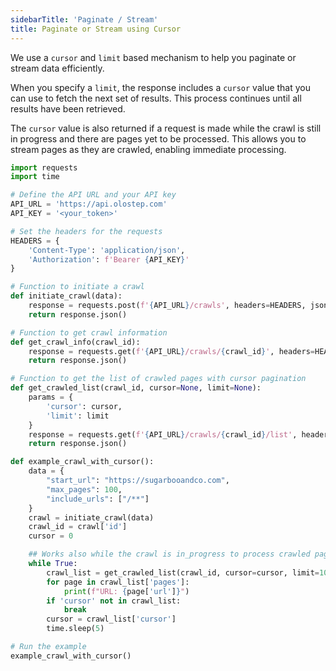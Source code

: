 ```yaml
---
sidebarTitle: 'Paginate / Stream'
title: Paginate or Stream using Cursor
---
```


We use a `cursor` and `limit` based mechanism to help you paginate or stream data efficiently.

When you specify a `limit`, the response includes a `cursor` value that you can use to fetch the next set of results. This process continues until all results have been retrieved.

The `cursor` value is also returned if a request is made while the crawl is still in progress and there are pages yet to be processed. This allows you to stream pages as they are crawled, enabling immediate processing.

<CodeGroup>

```python crawl-paginate.py
import requests
import time

# Define the API URL and your API key
API_URL = 'https://api.olostep.com'
API_KEY = '<your_token>'

# Set the headers for the requests
HEADERS = {
    'Content-Type': 'application/json',
    'Authorization': f'Bearer {API_KEY}'
}

# Function to initiate a crawl
def initiate_crawl(data):
    response = requests.post(f'{API_URL}/crawls', headers=HEADERS, json=data)
    return response.json()

# Function to get crawl information
def get_crawl_info(crawl_id):
    response = requests.get(f'{API_URL}/crawls/{crawl_id}', headers=HEADERS)
    return response.json()

# Function to get the list of crawled pages with cursor pagination
def get_crawled_list(crawl_id, cursor=None, limit=None):
    params = {
        'cursor': cursor,
        'limit': limit
    }
    response = requests.get(f'{API_URL}/crawls/{crawl_id}/list', headers=HEADERS, params=params)
    return response.json()

def example_crawl_with_cursor():
    data = {
        "start_url": "https://sugarbooandco.com",
        "max_pages": 100,
        "include_urls": ["/**"]
    }
    crawl = initiate_crawl(data)
    crawl_id = crawl['id']
    cursor = 0

    ## Works also while the crawl is in_progress to process crawled pages in realtime
    while True:
        crawl_list = get_crawled_list(crawl_id, cursor=cursor, limit=10)
        for page in crawl_list['pages']:
            print(f"URL: {page['url']}")
        if 'cursor' not in crawl_list:
            break
        cursor = crawl_list['cursor']
        time.sleep(5)

# Run the example
example_crawl_with_cursor()
```
</CodeGroup>